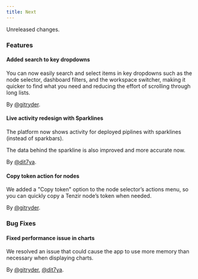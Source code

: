 ```yaml
---
title: Next
---
```


Unreleased changes.

### Features

#### Added search to key dropdowns

You can now easily search and select items in key dropdowns such as the node selector, dashboard filters, and the workspace switcher, making it quicker to find what you need and reducing the effort of scrolling through long lists.

By [@gitryder](https://github.com/gitryder).

#### Live activity redesign with Sparklines

The platform now shows activity for deployed piplines with sparklines (instead of sparkbars).

The data behind the sparkline is also improved and more accurate now.

By [@dit7ya](https://github.com/dit7ya).

#### Copy token action for nodes

We added a "Copy token" option to the node selector’s actions menu, so you can quickly copy a Tenzir node’s token when needed.

By [@gitryder](https://github.com/gitryder).

### Bug Fixes

#### Fixed performance issue in charts

We resolved an issue that could cause the app to use more memory than necessary when displaying charts.

By [@gitryder](https://github.com/gitryder), [@dit7ya](https://github.com/dit7ya).
